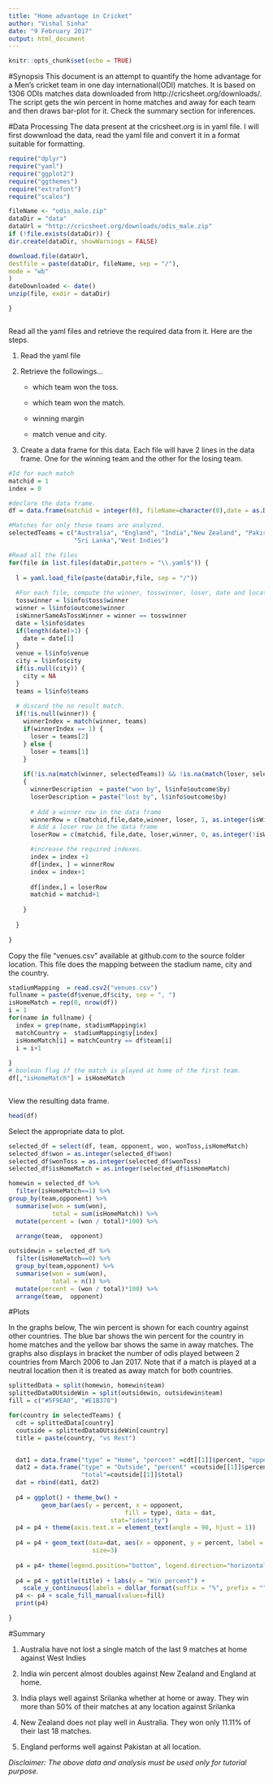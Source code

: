 ```yaml
---
title: "Home advantage in Cricket"
author: "Vishal Sinha"
date: "9 February 2017"
output: html_document
---
```


```r
knitr::opts_chunk$set(echo = TRUE)
```
#Synopsis
This document is an attempt to quantify the home advantage for a Men's cricket team in one day international(ODI) matches. It is based on 1306 ODIs matches data downloaded from http://cricsheet.org/downloads/. The script gets the win percent in home matches and away for each team and then draws bar-plot for it. Check the summary section for inferences. 

#Data Processing
The data present at the cricsheet.org is in yaml file. I will first dowwnload the data, read the yaml file and convert it in a format suitable for formatting.

```r
require("dplyr")
require("yaml")
require("ggplot2")
require("ggthemes")
require("extrafont")
require("scales")

````

```r


fileName <- "odis_male.zip"
dataDir = "data"
dataUrl = "http://cricsheet.org/downloads/odis_male.zip"
if (!file.exists(dataDir)) {
dir.create(dataDir, showWarnings = FALSE)

download.file(dataUrl,
destfile = paste(dataDir, fileName, sep = "/"),
mode = "wb"
)
dateDownloaded <- date()
unzip(file, exdir = dataDir)

}



```

Read all the yaml files and retrieve the required data from it. 
Here are the steps.

1. Read the yaml file

2. Retrieve the followings...

   + which team won the toss.
   
   + which team won the match.
   
   + winning margin
   
   + match venue and city. 
   
3. Create a data frame for this data. Each file will have 2 lines in the data frame. One for the winning team and the other for the losing team.

 

```r
#Id for each match
matchid = 1
index = 0

#declare the data frame.
df = data.frame(matchid = integer(0), fileName=character(0),date = as.Date(character()),team=character(0), opponent = character(0), won=numeric(0), wonToss = numeric(0), description = character(0), venue=character(0), city=character(0) ,stringsAsFactors=FALSE)

#Matches for only these teams are analyzed. 
selectedTeams = c("Australia", "England", "India","New Zealand", "Pakistan", "South Africa",
                  "Sri Lanka","West Indies")

#Read all the files
for(file in list.files(dataDir,pattern = "\\.yaml$")) {
  
  l = yaml.load_file(paste(dataDir,file, sep = "/"))
  
  #For each file, compute the winner, tosswinner, loser, date and location. 
  tosswinner = l$info$toss$winner
  winner = l$info$outcome$winner
  isWinnerSameAsTossWinner = winner == tosswinner
  date = l$info$dates
  if(length(date)>1) {
    date = date[1]
  }
  venue = l$info$venue
  city = l$info$city
  if(is.null(city)) {
    city = NA
  }
  teams = l$info$teams
  
  # discard the no result match. 
  if(!is.null(winner)) {
    winnerIndex = match(winner, teams)
    if(winnerIndex == 1) {
      loser = teams[2]
    } else {
      loser = teams[1]
    }
    
    if(!is.na(match(winner, selectedTeams)) && !is.na(match(loser, selectedTeams)))
    {
      winnerDescription  = paste("won by", l$info$outcome$by)
      loserDescription = paste("lost by", l$info$outcome$by)
     
      # Add a winner row in the data frame 
      winnerRow = c(matchid,file,date,winner, loser, 1, as.integer(isWinnerSameAsTossWinner), winnerDescription, venue, city)
      # Add a loser row in the data frame
      loserRow = c(matchid, file,date, loser,winner, 0, as.integer(!isWinnerSameAsTossWinner), loserDescription, venue, city)

      #increase the required indexes.
      index = index +1
      df[index, ] = winnerRow
      index = index+1
      
      df[index,] = loserRow
      matchid = matchid+1
      
    }
    
  } 
  
}
```

Copy the file "venues.csv" available at github.com to the source folder location.
This file does the mapping between the stadium name, city and the country. 



```r
stadiumMapping  = read.csv2("venues.csv")
fullname = paste(df$venue,df$city, sep = ", ")
isHomeMatch = rep(0, nrow(df))
i = 1
for(name in fullname) {
  index = grep(name, stadiumMapping$x)
  matchCountry =  stadiumMapping$y[index]
  isHomeMatch[i] = matchCountry == df$team[i]
  i = i+1
  
}
# boolean flag if the match is played at home of the first team. 
df[,"isHomeMatch"] = isHomeMatch



```
View the resulting data frame.
```r
head(df)
```

Select the appropriate data to plot.
```r

selected_df = select(df, team, opponent, won, wonToss,isHomeMatch)
selected_df$won = as.integer(selected_df$won)
selected_df$wonToss = as.integer(selected_df$wonToss)
selected_df$isHomeMatch = as.integer(selected_df$isHomeMatch)

homewin = selected_df %>%
  filter(isHomeMatch==1) %>%
group_by(team,opponent) %>%
  summarise(won = sum(won), 
            total = sum(isHomeMatch)) %>%
  mutate(percent = (won / total)*100) %>%
  
  arrange(team,  opponent)

outsidewin = selected_df %>%
  filter(isHomeMatch==0) %>%
  group_by(team,opponent) %>%
  summarise(won = sum(won), 
            total = n()) %>%
  mutate(percent = (won / total)*100) %>%
  arrange(team,  opponent)
```




#Plots

In the graphs below, The win percent is shown for each country against other countries. The blue bar shows the win percent for the country in home matches and the yellow bar shows the same in away matches. The graphs also displays in bracket the number of odis played between 2 countries from March 2006 to Jan 2017. 
Note that if a match is played at a neutral location then it is treated as away match for both countries.

```r
splittedData = split(homewin, homewin$team)
splittedDataOUtsideWin = split(outsidewin, outsidewin$team)
fill = c("#5F9EA0", "#E1B378")

for(country in selectedTeams) {
  cdt = splittedData[country] 
  coutside = splittedDataOUtsideWin[country]
  title = paste(country, "vs Rest")


  dat1 = data.frame("type" = "Home", "percent" =cdt[[1]]$percent, "opponent"=cdt[[1]]$opponent, "total"=cdt[[1]]$total)
  dat2 = data.frame("type" = "Outside", "percent" =coutside[[1]]$percent, "opponent"=coutside[[1]]$opponent,
                    "total"=coutside[[1]]$total)
  dat = rbind(dat1, dat2)
  
  p4 = ggplot() + theme_bw() +
         geom_bar(aes(y = percent, x = opponent, 
                                fill = type), data = dat,
                            stat="identity")
  p4 = p4 + theme(axis.text.x = element_text(angle = 90, hjust = 1))
  
  p4 = p4 + geom_text(data=dat, aes(x = opponent, y = percent, label = paste0(round(percent,2),"%"," (",total,")")),
                       size=3)
  
  p4 = p4+ theme(legend.position="bottom", legend.direction="horizontal", legend.title = element_blank())
  
  p4 = p4 + ggtitle(title) + labs(y = "Win percent") +  
    scale_y_continuous(labels = dollar_format(suffix = "%", prefix = "")) 
  p4 <- p4 + scale_fill_manual(values=fill)
  print(p4)

}


```


#Summary


1. Australia have not lost a single match of the last 9 matches at home against West Indies

2. India win percent almost doubles against New Zealand and England at home.

3. India plays well against Srilanka whether at home or away. They win more than 50% of their matches at any location against Srilanka

4. New Zealand does not play well in Australia. They won only 11.11% of their last 18 matches. 

5. England performs well against Pakistan at all location.  


*Disclaimer: The above data and analysis must be used only for tutorial purpose.*




